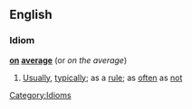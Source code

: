 ==English==
===Idiom===
'''[[on]] [[average]]'''  (or ''on the average'')
#[[Usually]], [[typically]]; as a [[rule]]; as [[often]] as [[not]]
[[Category:Idioms]]